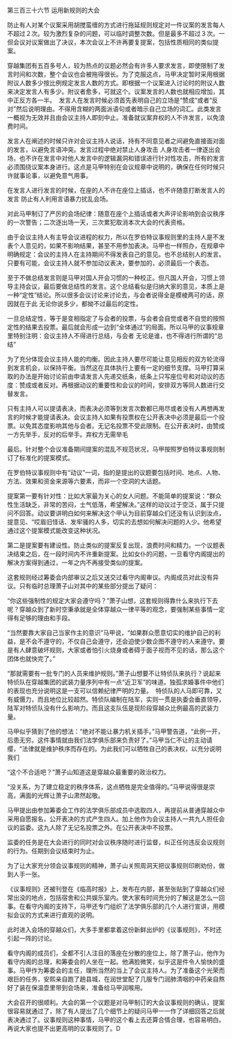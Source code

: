 

第三百三十六节 运用新规则的大会

防止有人对某个议案采用胡搅蛮缠的方式进行拖延规则规定对一件议案的发言每人不超过２次。较为激烈复杂的问题，可以临时调整次数。但是最多不超过３次。一但会议对议案做出了决议，本次会议上不许再要复提案，包括性质相同的类似提案。

穿越集团有五百多号人，较为热点的议题必然会有许多人要求发言，即使限制了发言时间和次数，整个会议也会被拖得很长。为了克服这点，马甲决定暂时采用根据附议人数多少按比例规定发言人数的方式。即根据一个议案进入讨论时的附议人数来决定发言人有多少。附议者愈多，可就这个。议案发言的人数也就相应增加，其中正反方各一半。  发言人在发言时候必须首先表明自己的立场是“赞成”或者“反对”然后说明理由。不得用含糊的两面派语句或者暗示自己立场的词汇。此类发言一概视为无效并且由会议主持人即刻中止。准备就议案弃权的人不许发言，以免浪费时间。

发言人在阐述的时候只许对会议主持人说话，持有不同意见者之间避免直接面对面的发言，以避免言语冲突。发言过程中绝对禁止人身攻击 人身攻击者一律逐出会场，也不许在发言中对他人发言中的逻辑漏洞和错误进行针对性攻击，所有的发言必须围绕议案本身进行。这点是马甲特别在会议规章中说明的，确保在任何时候只许就事论事，以避免意气用事。

在发言人进行发言的时候，在座的人不许在座位上插话，也不许随意打断发言人的发言 防止有人利用言语暴力扰乱会场。

对此马甲制订了严厉的会场纪律：随意在座个上插话或者大声评论影响到会议秩序的一次警告；二次逐出场一天，三次累犯取消本次大会的代表资格。

由于会议主持人有主导会议进程的权力，所以在罗伯特议事规则里的主持人是不发表个人意见的，如果不影响结果，甚至不用参加表决。马甲也一样照办，在规章中明确规定：会议的主持人在主持期间不得发表自己的意见。也不总结别人的发言。只要有可能，会议主持人就不参加动议表决，要参加的，必须最后一个表态。

至于不做总结发言则是马甲对国人开会习惯的一种校正。但凡国人开会，习惯上领导主持会议，最后要做总结性的发言。这个总结看似是归纳大家的意见，本质上是一种“定性”结论。所以很多会议讨论来讨论去，与会者说得全是模棱两可的话，原因就在于此 无论你说多少，都拗不过最后的定性。

一旦总结定性，等于是变相指定了与会者的投票，与会者会自觉或者不自觉的按照定性的结果去投票。最后就会形成一边到“全体通过”的局面。所以马甲的议事规章里特别注明：会议主持人不得进行总结，与会者 无论是谁，也不得进行所谓的“总结”

为了充分体现会议主持人能的均衡。因此主持人要尽可能让意见相反的双方轮流得到发言机会，以保持平衡。当然这在具体执行上要有一定的细节支撑。马甲打算采取的办法是开始讨论前由申请发言人先递交纸条，纸条上只写座位号和对动议的态度：赞成或者反对。再根据动议的重要性和会议的时间，安排双方等同人数进行交替发言。

只有主持人可以提请表决，而表决必须等到发言次数都已用尽或者没有人再想再发言的时候才能提请表决。会议主持人如果有投票权在公开表决中必须是最后一个投票。以免其态度影响其他与会者。无记名投票不受此限制。在公开表决时，由赞成一方先举手，反对的后举手。弃权方无需举毛

最后。针对整个会议准备期间提案的混乱不规范状况，马甲按照罗伯特议事规则制订了标准化的提案模式。

在罗伯特议事规则中有“动议”一词，指的是提出的议题要包括时间、地点、人物、方法、效果和资金来源等六要素，而非一个空洞的大话题。

提案第一要有针对性：比如大家最为关心的女人问题。不能简单的提案说：“群众性生活缺乏，非常的苦闷，士气低落，希望解决。”这样的动议过于空泛，属于只提问不回答。动议要讲明白如何来解决这个甲认为目前穿越众们还没有认识到汝点，提意见、“哎眉旧怪话、发牢骚的人多，切实的去想如何解决问题的人少。他希望通过这个提案模式能改变这种状况。

第二是提案要有建设性。防止类似的提案反复出现，浪费时间和精力。一个议题表决结束之后，在一段时间内不许重新提案。比如女仆的问题，一旦看守内阁提出的解决方案得到通过，一年之内不再接受类似的提案。

这套规则经过筹委会内部审议之后又送交过看守内阁审议。内阁成员对此没有异议。只有临时总理萧子山对其中的某些部分提出了疑问：

“你这些强制性的规定大家会遵守吗？”萧子山想，这套规则得靠什么来执行下去呢？穿越众到了新时空秉承就是全体穿越众一律平等的观念，要强制某些事情一定得有足够的理由和手段。

“当然要靠大家自己当家作主的意识”马甲说，“如果群众愿意切实的维护自己的利益，是不会不遵守的，不仅自己会遵守，还会迫使少数企图不遵守的人来遵守。要是有人肆意破坏规则，大家或者怕引火烧身或者碍于面子视而不见的话，那么这个团体也就快完了。”

“那就需要有一批专门的人员来维护规则。”萧子山想要不让特侦队来执行？说起来特侦队在穿越集团的武装力量序列中有一点“近卫军”的味道。独孤求婚事件中他们的表现也充分说明这是一支可以信赖纪律严明的力量。  特侦队的人马即可靠，又有威慑力，而且地位比较超然。特侦队编制在陆军，实则一贯是执委会垂直领导，陆军对特侦队没有什么影响力。而且这支队伍是现阶段穿越众比例最高的武装力量。

马甲似乎猜到了他的想法：“绝对不能让暴力机关插手。”马甲警告道，“此例一开，后患无穷。这件事情就由我们法学俱乐部来负责好了。”马甲当仁不让的主动请缨，“法律就是维护秩序而存在的。为此我们可以牺牲自己的表决权，以充分说明我们

“这个不合适吧？”萧子山知道这是穿越众最重要的政治权力。

“没关系，为了建立稳定的秩序体系，这点牺牲是完全值得的。”马甲说得很是崇高，满面的光辉让萧子山肃然起敬。

马甲提出由参加筹委会工作的法学俱乐部成员中选取四人，再提前从普通穿越众中采用自愿报名，公开表决的方式产生四人。加上他作为会议主持人一共九人担任会议的监委。这九人除了无记名投票之外。在公开表决中不投票。

监委的任务是在大会进行的同时对会议秩序随时进行监督，纠正任何违反会议规则的行为。任期到会议结束时为止。

为了让大家充分领会议事规则的精神，萧子山关照周洞天把议事规则印刷劝份，做到人手一张。

《议事规则》还被刊登在《临高时报》上，发布在内部，甚至张贴到了穿越众们经常出没的地点，包括宿舍和公共娱乐室内。使大家有时间充分的了解这是怎么一回事。在看守内阁的支持下，马甲还专门组织了法学俱乐部的几个人进行宣讲，用模拟会议的方式来进行直观的说明。

此时进入会场的穿越众们，大多手里都拿着这份新鲜出炉的《议事规则》，不时还引起一阵的讨论。

看守内阁的成员们，全都不引人注目的落座在分散的座位上，除了萧子山，他作为看守内阁的总理，和筹委会的人坐在一起。他满脸微笑，似乎这是件令人愉快的盛事。马甲作为筹委会的主任，理所当然的当上了会议主持人。为了准备这个光荣而艰巨的任务，安熙亲自跑了趟县城，在润世堂配了几服专门润肺清咽的中药亲自熬好了装在保温壶里带到会场来，准备给马甲润喉用。

大会召开的很顺利。大会的第一个议题是对马甲制订的大会议事规则的确认，提案很容易就通过了，除了有人提出了几个细节上的疑问马甲一一作了详细回答之后就表决通过了。议事规则这种事情，马甲的这个看上去还算合情合理，也容易明白。再说大家也提不出更高明的议事规则了。D


